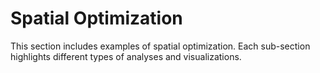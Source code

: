 # Spatial Optimization

This section includes examples of spatial optimization.
Each sub-section highlights different types of analyses and visualizations.
